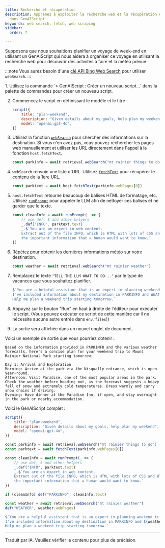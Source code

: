 ```yaml
---
title: Recherche et récupération
description: Apprenez à exploiter la recherche web et la récupération de pages
  dans GenAIScript
keywords: web search, fetch, web scraping
sidebar:
  order: 7

---
```



Supposons que nous souhaitions planifier un voyage de week-end en utilisant un GenAIScript qui
nous aidera à organiser ce voyage en utilisant la recherche web pour découvrir des activités à faire et la météo prévue.

:::note
Vous aurez besoin d'une [clé API Bing Web Search](/genaiscript/reference/scripts/web-search) pour utiliser `webSearch`.
:::

<Steps>
  1. Utilisez la commande `> GenAIScript : Créer un nouveau script...` dans la palette de commandes pour créer un nouveau script.

  2. Commencez le script en définissant le modèle et le titre :
     ```js
     script({
         title: "plan-weekend",
         description: "Given details about my goals, help plan my weekend",
         model: "openai:gpt-4o",
     })
     ```

  3. Utilisez la fonction [`webSearch`](/genaiscript/reference/scripts/web-search/) pour
     chercher des informations sur la destination.
     Si vous n'en avez pas, vous pouvez rechercher les pages web manuellement et utiliser les URL directement
     dans l'appel à la fonction `host.fetchText`.
     ```js
     const parkinfo = await retrieval.webSearch("mt rainier things to do")   
     ```

  4. `webSearch` renvoie une liste d'URL. Utilisez [`fetchText`](/genaiscript/reference/scripts/fetch/)
     pour récupérer le contenu de la 1ère URL.
     ```js
     const parktext = await host.fetchText(parkinfo.webPages[0])
     ```

  5. `host.fetchText` retourne beaucoup de balises HTML de formatage, etc.
     Utilisez [`runPrompt`](/genaiscript/reference/scripts/inline-prompts/)
     pour appeler le LLM afin de nettoyer ces balises et ne garder que le texte.
     ```js
     const cleanInfo = await runPrompt(_ => {
         // use def, $ and other helpers
         _.def("INFO", parktext.text)
         _.$`You are an expert in web content. 
         Extract out of the file INFO, which is HTML with lots of CSS and HTML tags, 
         the important information that a human would want to know.`
     })
     ```

  6. Répétez pour obtenir les dernières informations météo sur votre destination.
     ```js
     const weather = await retrieval.webSearch("mt rainier weather")
     ```

  7. Remplacez le texte `"TELL THE LLM WHAT TO DO..."` par le type de
     vacances que vous souhaitez planifier.
     ```js
     $`You are a helpful assistant that is an expert in planning weekend trips.
     I've included information about my destination in PARKINFO and WEATHER.
     Help me plan a weekend trip starting tomorrow.`
     ```

  8. Appuyez sur le bouton "Run" en haut à droite de l'éditeur pour exécuter le script.
     (Vous pouvez exécuter ce script de cette manière car il ne nécessite aucune autre entrée dans `env.files`))

  9. La sortie sera affichée dans un nouvel onglet de document.
</Steps>

Voici un exemple de sortie que vous pourriez obtenir :

```plaintext wrap
Based on the information provided in PARKINFO and the various weather forecasts, here's a concise plan for your weekend trip to Mount Rainier National Park starting tomorrow:

Day 1: Arrival and Exploration
Morning: Arrive at the park via the Nisqually entrance, which is open year-round.
Afternoon: Visit Paradise, one of the most popular areas in the park. Check the weather before heading out, as the forecast suggests a heavy fall of snow and extremely cold temperatures. Dress warmly and carry snow chains if driving.
Evening: Have dinner at the Paradise Inn, if open, and stay overnight in the park or nearby accommodation.
```

Voici le GenAIScript complet :

```js wrap
script({
    title: "plan-weekend",
    description: "Given details about my goals, help plan my weekend",
    model: "openai:gpt-4o",
})

const parkinfo = await retrieval.webSearch("mt rainier things to do")
const parktext = await fetchText(parkinfo.webPages[0])

const cleanInfo = await runPrompt(_ => {
    // use def, $ and other helpers
    _.def("INFO", parktext.text)
    _.$`You are an expert in web content. 
    Extract out of the file INFO, which is HTML with lots of CSS and HTML tags, 
    the important information that a human would want to know.`
})

if (cleanInfo) def("PARKINFO", cleanInfo.text)

const weather = await retrieval.webSearch("mt rainier weather")
def("WEATHER", weather.webPages)

$`You are a helpful assistant that is an expert in planning weekend trips.
I've included information about my destination in PARKINFO and ${weather}.
Help me plan a weekend trip starting tomorrow.`
```

<hr />

Traduit par IA. Veuillez vérifier le contenu pour plus de précision.
